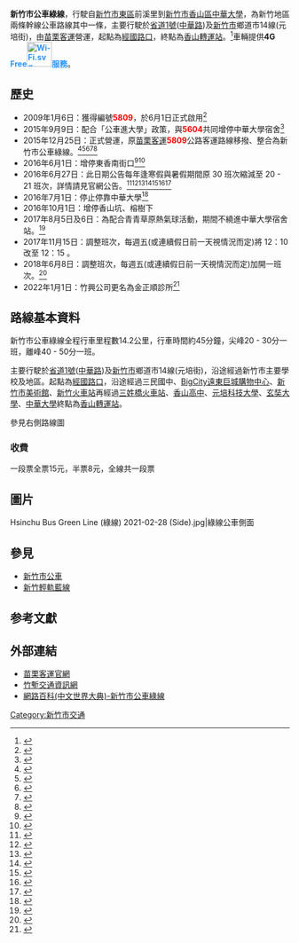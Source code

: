 {{Infobox Bus Route
| image=Hsinchu Bus Green Line (綠線) 2021-11-02.png 
| bgcolor= white
| fontcolor= green
| number= 新竹市公車綠線
| manager= [[新竹市政府|新竹市政府]]交通處
| operator= <!-- 注释: [[File:MiaoliBus_Logo.jpg|45px]] -->[[苗栗客運|苗栗客運]]
| garage=
| length=
| time=約45分鐘
| start= 經國路口
| via= 三民國中<br>
[[Big_City遠東巨城購物中心|巨城購物]]<br>
[[新竹市美術館|美術館]]<br>
[[File:ROC_Taiwan_Railways_Administration_Logo.svg|20px]][[新竹火車站|新竹火車站]]<br>
[[File:ROC_Taiwan_Railways_Administration_Logo.svg|20px]][[三姓橋火車站|三姓橋火車站]]<br>
[[香山高中|香山高中]]<br>
[[元培科技大學|元培科技大學]]<br>
[[玄奘大學|玄奘大學]]<br>
[[中華大學|中華大學]]<br>
| end= [[香山客運站|香山轉運站]]
| level=經國路口發： 06：10－22：20<br>香山轉運站發： 07：00－23：00
| frequency= 尖峰 20－30分鐘一班<br>離峰 40－50分鐘一班
| Other_route=[[新竹火車站|新竹火車站]]至[[三姓橋火車站|三姓橋火車站]]:<br>
[[苗栗客運|苗栗客運]]5801、5802、5803、5804、5807公路客運
| vehicle=
| Fare= 全票15元，半票8元
| compete=[[新竹火車站|新竹火車站]]至[[三姓橋火車站|三姓橋火車站]]:<br>[[File:ROC_Taiwan_Railways_Administration_Logo.svg|20px]][[臺灣鐵路管理局|臺灣鐵路管理局]]：[[新竹火車站|新竹火車站]]－[[三姓橋火車站|三姓橋火車站]]、[[新竹市公車世博5號|世博5號]]<br>
[[新竹火車站|新竹火車站]]至[[玄奘大學|玄奘大學]]:<br>
[[新竹市公車23路|23路]]
}}
'''新竹市公車綠線'''，行駛自[[新竹市|新竹市]][[新竹市東區|東區]]前溪里到[[新竹市|新竹市]][[香山區|香山區]][[中華大學|中華大學]]，為新竹地區兩條幹線公車路線其中一條，主要行駛於[[省道1號|省道1號]]([[中華路_(新竹市)|中華路]])及[[新竹市|新竹市]]鄉道市14線(元培街)，由[[苗栗客運|苗栗客運]]營運，起點為[[經國路_(新竹市)|經國路口]]，終點為[[香山轉運站|香山轉運站]]。<ref>{{Cite web |url=http://www.mlbus.com.tw/news.php?id=65 |title=苗栗客運綠線路線圖 |access-date=2016-01-09 |archive-date=2016-03-04 |archive-url=https://web.archive.org/web/20160304212328/http://www.mlbus.com.tw/news.php?id=65 |dead-url=no }}</ref>車輛提供'''4G <span style=color:#2894FF>Free[[File:Wi-Fi.svg|45px]]服務</span>'''。

==歷史==
*2009年1月6日：獲得編號'''<span style=color:red>5809</span>'''，於6月1日正式啟用<ref>{{Cite web |url=https://news.tvbs.com.tw/life/132258 |title=長途客運編號變「4碼」　明起上路││TVBS新聞網 |access-date=2022-01-01 |archive-date=2022-01-01 |archive-url=https://web.archive.org/web/20220101035103/https://news.tvbs.com.tw/life/132258 }}</ref>
*2015年9月9日：配合「公車進大學」政策，與'''<span style=color:red>5604</span>'''共同增停中華大學宿舍<ref>{{Cite web |url=http://news.ltn.com.tw/news/local/paper/914174 |title=公車駛進中華大學 上下學更安全 - 地方 - 自由時報電子報 |access-date=2016-01-09 |archive-date=2019-06-29 |archive-url=https://web.archive.org/web/20190629051627/https://news.ltn.com.tw/news/local/paper/914174 }}</ref>
* 2015年12月25日：正式營運，原[[苗栗客運|苗栗客運]]'''<span style=color:red>5809</span>'''公路客運路線移撥、整合為新竹市公車綠線。<ref>{{Cite web |url=http://news.ltn.com.tw/news/local/paper/914174 |title=公車駛進中華大學 上下學更安全 |access-date=2016-01-09 |archive-date=2019-06-29 |archive-url=https://web.archive.org/web/20190629051627/https://news.ltn.com.tw/news/local/paper/914174 |dead-url=no }}</ref><ref>{{Cite web |url=http://m.match.net.tw/pc/news/news/20150909/3131385 |title=中華大學有交通車進校了！ |access-date=2016-01-09 |archive-url=https://web.archive.org/web/20160306032756/http://m.match.net.tw/pc/news/news/20150909/3131385 |archive-date=2016-03-06 |dead-url=yes }}</ref><ref>{{Cite web |url=http://www.ettoday.net/news/20151231/622494.htm |title=竹塹線、4Gwifi公車一起上路！　新竹8大新制看過來 |access-date=2016-01-09 |archive-date=2019-06-28 |archive-url=https://web.archive.org/web/20190628203307/https://www.ettoday.net/news/20151231/622494.htm |dead-url=no }}</ref><ref>{{Cite web |url=http://news.ltn.com.tw/news/local/paper/945393 |title=新年多項新措施 竹市公車添路線 |access-date=2016-01-09 |archive-date=2019-06-24 |archive-url=https://web.archive.org/web/20190624125155/https://news.ltn.com.tw/news/local/paper/945393 |dead-url=no }}</ref><ref>{{Cite web |url=http://news.ltn.com.tw/news/life/breakingnews/1569542 |title=竹市藍綠雙線公車暢遊無限 駛進大學醫院 |access-date=2016-01-12 |archive-date=2019-06-24 |archive-url=https://web.archive.org/web/20190624163632/https://news.ltn.com.tw/news/life/breakingnews/1569542 |dead-url=no }}</ref>
*2016年6月1日：增停東香南街口<ref>{{Cite web|url=https://www.mlbus.com.tw/bulletin_detail.php?id=93|title=苗栗客運-最新公告-新竹市區綠線公車(新增東香南街口站)1050601實施|access-date=2022-01-01|archive-date=2022-01-01|archive-url=https://web.archive.org/web/20220101035103/https://www.mlbus.com.tw/bulletin_detail.php?id=93}}</ref><ref>{{Cite web|url=https://www.mlbus.com.tw/news_detail.php?id=92|title=苗栗客運-最新公告-新竹市區綠線公車-最新路線站點資訊|access-date=2022-01-01|archive-date=2022-01-01|archive-url=https://web.archive.org/web/20220101035102/https://www.mlbus.com.tw/news_detail.php?id=92}}</ref>
*2016年6月27日：此日期公告每年逢寒假與暑假期間原 30 班次縮減至 20 - 21 班次，詳情請見官網公告。<ref>{{Cite web|title=新竹市市區公車「綠線」暑假減班時刻|url=https://www.mlbus.com.tw/news_detail.php?id=108|accessdate=2020-11-01|author=|date=2016-06-27|format=|publisher=|language=|archive-date=2020-11-05|archive-url=https://web.archive.org/web/20201105192448/https://www.mlbus.com.tw/news_detail.php?id=108|dead-url=no}}</ref><ref>{{Cite web|title=106年度【新竹市區綠線公車】暑假、平日時刻調整班次一覽表|url=https://www.mlbus.com.tw/news_detail.php?id=155|accessdate=2020-11-01|author=|date=2017-08-11|format=|publisher=|language=|archive-date=2020-11-03|archive-url=https://web.archive.org/web/20201103220751/https://www.mlbus.com.tw/news_detail.php?id=155|dead-url=no}}</ref><ref>{{Cite web|title=【新竹市區綠線公車】107年暑假時刻調整班次一覽表|url=https://www.mlbus.com.tw/news_detail.php?id=191|accessdate=2020-11-01|author=|date=2018-06-14|format=|publisher=|language=|archive-date=2018-09-04|archive-url=https://web.archive.org/web/20180904223533/http://mlbus.com.tw/news_detail.php?id=191|dead-url=no}}</ref><ref>{{Cite web|title=【新竹市區綠線公車】108年寒假時刻調整班次一覽表|url=https://www.mlbus.com.tw/news_detail.php?id=206|accessdate=2020-11-01|author=|date=2018-12-27|format=|publisher=|language=|archive-date=2020-11-05|archive-url=https://web.archive.org/web/20201105144651/https://www.mlbus.com.tw/news_detail.php?id=206|dead-url=no}}</ref><ref>{{Cite web|title=【新竹市區綠線公車】108年暑假時刻調整班次一覽表|url=https://www.mlbus.com.tw/news_detail.php?id=228|accessdate=2020-11-01|author=|date=2019-06-17|format=|publisher=|language=|archive-date=2020-11-06|archive-url=https://web.archive.org/web/20201106163129/https://www.mlbus.com.tw/news_detail.php?id=228|dead-url=no}}</ref><ref>{{Cite web|title=【新竹市區綠線公車】109年寒假時刻調整班次一覽表|url=https://www.mlbus.com.tw/news_detail.php?id=240|accessdate=2020-11-01|author=|date=2019-11-01|format=|publisher=|language=|archive-date=2020-11-06|archive-url=https://web.archive.org/web/20201106054256/https://www.mlbus.com.tw/news_detail.php?id=240|dead-url=no}}</ref><ref>{{Cite web|title=【新竹市區綠線公車】109年暑假時刻調整班次一覽表|url=https://www.mlbus.com.tw/news_detail.php?id=264|accessdate=2020-11-01|author=|date=2020-06-19|format=|publisher=|language=|archive-date=2020-11-04|archive-url=https://web.archive.org/web/20201104122740/https://www.mlbus.com.tw/news_detail.php?id=264|dead-url=no}}</ref>
*2016年7月1日：停止停靠中華大學<ref>{{Cite web|url=https://www.mlbus.com.tw/news_detail.php?id=108|title=苗栗客運-最新公告-新竹市市區公車「綠線」暑假減班時刻|access-date=2020-10-31|archive-date=2020-11-05|archive-url=https://web.archive.org/web/20201105192448/https://www.mlbus.com.tw/news_detail.php?id=108}}</ref>
*2016年10月1日：增停香山坑、榕樹下
*2017年8月5日及6日：為配合青青草原熱氣球活動，期間不繞進中華大學宿舍站。<ref>{{Cite web|title=【綠線】為配合青青草原熱氣球活動, 期間不繞進中華大學宿舍站|url=https://www.mlbus.com.tw/news_detail.php?id=152|accessdate=2020-11-01|author=|date=2017-08-04|format=|publisher=|language=|archive-date=2018-03-23|archive-url=https://web.archive.org/web/20180323214633/http://www.mlbus.com.tw/news_detail.php?id=152|dead-url=no}}</ref>
*2017年11月15日：調整班次，每週五(或連續假日前一天視情況而定)將 12：10 改至 12：15 。
*2018年6月8日：調整班次，每週五(或連續假日前一天視情況而定)加開一班次。<ref>{{Cite web|title=【新竹市區綠線公車】平日時刻調整班次一覽表0608|url=https://www.mlbus.com.tw/news_detail.php?id=188|accessdate=2020-11-01|author=|date=2018-05-28|format=|publisher=|language=|archive-date=2020-11-07|archive-url=https://web.archive.org/web/20201107082421/https://www.mlbus.com.tw/news_detail.php?id=188|dead-url=no}}</ref>
*2022年1月1日：竹興公司更名為金正順診所<ref>{{Cite web|url=https://www.mlbus.com.tw/bulletin_detail.php?id=335|title=苗栗客運-最新公告-5801等６條路公客運路線及綠線站名變更|access-date=2022-01-01|archive-date=2022-01-01|archive-url=https://web.archive.org/web/20220101035104/https://www.mlbus.com.tw/bulletin_detail.php?id=335}}</ref>

==路線基本資料==
新竹市公車綠線全程行車里程數14.2公里，行車時間約45分鐘，尖峰20 - 30分一班，離峰40 - 50分一班。

主要行駛於[[省道1號|省道1號]]([[中華路_(新竹市)|中華路]])及[[新竹市|新竹市]]鄉道市14線(元培街)，沿途經過新竹市主要學校及地區。起點為[[經國路_(新竹市)|經國路口]]，沿途經過三民國中、[[Big_City遠東巨城購物中心|BigCity遠東巨城購物中心]]、[[新竹市美術館|新竹市美術館]]、[[新竹火車站|新竹火車站]]再經過[[三姓橋火車站|三姓橋火車站]]、[[香山高中|香山高中]]、[[元培科技大學|元培科技大學]]、[[玄奘大學|玄奘大學]]、[[中華大學|中華大學]]終點為[[香山轉運站|香山轉運站]]。

參見右側路線圖
{{BS-map
|title=新竹市公車綠線站牌
|legend=0
|lua=1
|collapse =
|map=
KBHFa~~ 經國路口
BHF~~ 溪埔
BHF~~ 前溪社區
BHF~~ 自由經國路口
BHF~~ 三民國中
BHF~~ [[Big_City遠東巨城購物中心|巨城購物]]
BHF~~ 親仁里
BHF~~ [[新竹市美術館|美術館]]
BHF~~ 東門市場
BHF~~ [[File:ROC_Taiwan_Railways_Administration_Logo.svg|20px]][[新竹車站|新竹車站]]
BHF~~ 新竹下站
BHF~~ 南門市場
BHF~~ 國泰醫院
BHF~~ 林森路口
BHF~~ 農會
BHF~~ 中埔
BHF~~ 中埔口
BHF~~ 牛埔口
BHF~~ 台灣玻璃
BHF~~ 金山園
BHF~~ 金正順診所
BHF~~ [[File:ROC_Taiwan_Railways_Administration_Logo.svg|20px]][[三姓橋火車站|三姓橋火車站]]
BHF~~ [[香山高中|香山高中]]
BHF~~ 隘口
BHF~~ 土地公廟
BHF~~ 香山坑
BHF~~ [[元培科技大學|元培科技大學]]
BHF~~ 獅頭橋
BHF~~ [[玄奘大學|玄奘大學]]
BHF~~ 榕樹下
BHF~~ 韭菜坑
BHF~~ 東香南街口
BHF~~ 茄苳湖
BHF~~ [[中華大學|中華大學宿舍]]
KBHFe~~ [[香山轉運站|香山轉運站]]
}}

=== 收費 ===
一段票全票15元，半票8元，全線共一段票

==圖片==
<gallery>
Hsinchu Bus Green Line (綠線) 2021-02-28 (Side).jpg|綠線公車側面
</gallery>

== 參見 ==

* [[新竹市公車|新竹市公車]]
* [[新竹輕軌藍線|新竹輕軌藍線]]

==参考文獻==
{{reflist}}
==外部連結==
*[http://www.mlbus.com.tw/  苗栗客運官網] {{Wayback|url=http://www.mlbus.com.tw/ |date=20200216171017 }}
*[http://hisatisfy.hccg.gov.tw/HSbus/ 竹塹交通資訊網] {{Wayback|url=http://hisatisfy.hccg.gov.tw/HSbus/ |date=20200126095356 }}
*[http://internetpedia.wikia.org/zh-tw/wiki/新竹市公車綠線 網路百科(中文世界大典)-新竹市公車綠線]

{{新竹市區公車}}

[[Category:新竹市交通|Category:新竹市交通]]